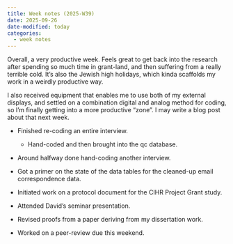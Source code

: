 ```yaml
---
title: Week notes (2025-W39)
date: 2025-09-26
date-modified: today
categories:
  - week notes
---
```


Overall, a very productive week.
Feels great to get back into the research after spending so much time in grant-land, and then suffering from a really terrible cold.
It's also the Jewish high holidays, which kinda scaffolds my work in a weirdly productive way.

I also received equipment that enables me to use both of my external displays, and settled on a combination digital and analog method for coding, so I'm finally getting into a more productive "zone".
I may write a blog post about that next week.

- Finished re-coding an entire interview.
  - Hand-coded and then brought into the qc database.
- Around halfway done hand-coding another interview.
- Got a primer on the state of the data tables for the cleaned-up email correspondence data.
- Initiated work on a protocol document for the CIHR Project Grant study.
- Attended David's seminar presentation.

- Revised proofs from a paper deriving from my dissertation work.
- Worked on a peer-review due this weekend.
